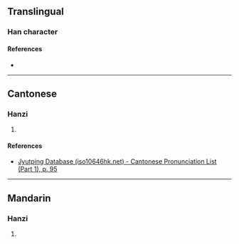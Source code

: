 {{character info/new}}
==Translingual==

===Han character===
{{Han char|rn=38|rad=女|as=12|sn=15|four=|canj=TLPV|ids=⿳廿⿴北口女}}

====References====
* {{Han ref|kx=0271.290|dkj=06737|hdz=21079.100|uh=5B0A|ud=23306}}

----

==Cantonese==

===Hanzi===
{{yue-hanzi|jyut=[[jin2]]|y=yin2}}

# {{rfdef|yue|sort=女12}}

====References====
* [http://www.iso10646hk.net/jp/document/download.jsp Jyutping Database (iso10646hk.net) - Cantonese Pronunciation List (Part 1), p. 95]

----

==Mandarin==

===Hanzi===
{{cmn-hanzi|pin=[[yàn]] ([[yan4]])|wg=yen<sup>4</sup>}}

# {{rfdef|cmn|sort=女12}}